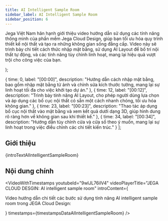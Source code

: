 ```yaml
---
title: AI Intelligent Sample Room
sidebar_label: AI Intelligent Sample Room
sidebar_position: 6
---
```



  <p>
    Jega Việt Nam hân hạnh giới thiệu video hướng dẫn sử dụng các tính năng thông minh của phần mềm Jega Cloud Design, giúp bạn tối ưu hóa quy trình thiết kế nội thất và tạo ra những không gian sống đẳng cấp. Video này sẽ trình bày chi tiết cách thức nhập mặt bằng, sử dụng AI Layout để bố trí nội thất tự động, và các tính năng tùy chỉnh linh hoạt, mang lại hiệu quả vượt trội cho công việc của bạn.
  </p>
);

  { time: 0, label: "[00:00]", description: "Hướng dẫn cách nhập mặt bằng, bao gồm nhập mặt bằng từ ảnh và chỉnh sửa kích thước tường, mang lại sự linh hoạt tối đa cho việc khởi tạo dự án." },
  { time: 12, label: "[00:12]", description: "Trình bày tính năng AI Layout, cho phép người dùng lựa chọn và áp dụng các bố cục nội thất có sẵn một cách nhanh chóng, tối ưu hóa không gian." },
  { time: 23, label: "[00:23]", description: "Thao tác áp dụng bố cục nội thất vào mặt bằng và xem kết quả dưới dạng 3D, giúp hình dung rõ ràng hơn về không gian sau khi thiết kế." },
  { time: 34, label: "[00:34]", description: "Hướng dẫn tùy chỉnh cửa và cửa sổ theo ý muốn, mang lại sự linh hoạt trong việc điều chỉnh các chi tiết kiến trúc." }
];

## Giới thiệu

{introTextAIIntelligentSampleRoom}

## Nội dung chính

<VideoWithTimestamps
  youtubeId="9wlJL76ilV4"
  videoPlayerTitle="JEGA CLOUD DESGIN: AI intelligent sample room"
  introContent={<p>Video hướng dẫn chi tiết các bước sử dụng tính năng AI intelligent sample room trong JEGA Cloud Design:</p>}
  timestamps={timestampsDataAIIntelligentSampleRoom}
/>
